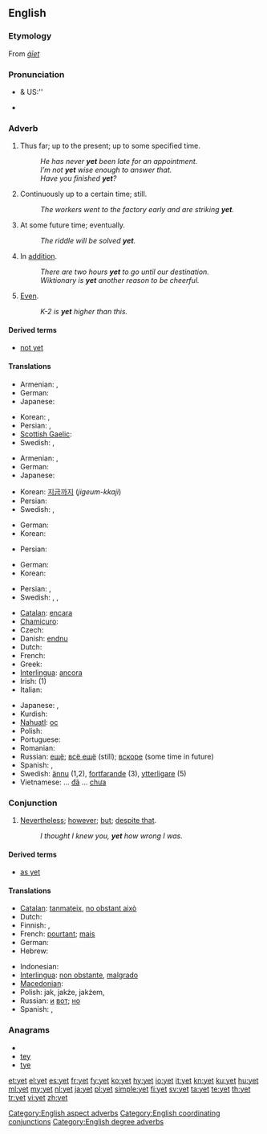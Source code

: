 ==English==
{{wikipedia}}

===Etymology===
From {{etyl|ang}} ''[[giet|ġīet]]''

===Pronunciation===
* {{a|RP}} & US:'' {{IPA|/jɛt/}}
* {{audio|en-us-yet.ogg|Audio (US)}}
*: {{rhymes|ɛt}}

===Adverb===
{{en-adv|-}}

# {{context|usually with negative}} Thus far; up to the present; up to some specified time.
#: ''He has never '''yet''' been late for an appointment. ''
#: ''I’m not '''yet''' wise enough to answer that. ''
#: ''Have you finished '''yet'''?''
# Continuously up to a certain time; still.
#: ''The workers went to the factory early and are striking '''yet'''. ''
# At some future time; eventually.
#: ''The riddle will be solved '''yet'''. ''
# In [[addition]].
#: ''There are two hours '''yet''' to go until our destination. ''
#: ''Wiktionary is '''yet''' another reason to be cheerful.''
# {{context|degree}} [[even|Even]].
#: ''K-2 is '''yet''' higher than this.''

====Derived terms====
* [[not yet]]

====Translations====
{{trans-top|Thus far}}
* Armenian: {{t|hy|դեռ|tr=deṙ}},  {{t-|hy|դեռևս|tr=deṙevs}}
* German: {{t+|de|noch}}
* Japanese: {{t-|ja|まだ|tr=mada}}
{{trans-mid}}
* Korean: {{t+|ko|아직|tr=ajik|sc=Hang}}, {{t+|ko|이미|tr=imi|sc=Hang}}
* Persian: {{t|fa|تا اين اندازه|tr=tā in andāza(e)|sc=fa-Arab}},  {{t|fa|اينقدر|tr=inqadr|sc=fa-Arab}}
* [[Scottish Gaelic]]: {{t-|gd|fhathast|xs=Scottish Gaelic}}
* Swedish: {{t|sv|ännu}},  {{t|sv|än}}
{{trans-bottom}}

{{trans-top|Continuously up to this point in time}}
* Armenian: {{t|hy|դեռ|tr=deṙ}},  {{t-|hy|դեռևս|tr=deṙevs}}
* German: {{t+|de|bisher}}
* Japanese: {{t-|ja|まだ|tr=mada}}
{{trans-mid}}
* Korean: [[지금]][[까지]] (''jigeum-kkaji'')
* Persian: {{t|fa|هنوز|tr=hanooz|sc=fa-Arab}}
* Swedish: {{t|sv|än}},  {{t|sv|fortfarande}}
{{trans-bottom}}

{{trans-top|At some future time}}
* German: {{t+|de|noch}}
* Korean: {{t|ko|이윽고|tr=ieukgo|sc=Hang}}
{{trans-mid}}
* Persian: {{t|fa|سرانجام|tr=saranjām|sc=fa-Arab}}
{{trans-bottom}}

{{trans-top|In addition}}
* German: {{t+|de|noch}}
* Korean: {{t+|ko|더|tr=deo|sc=Hang}}
{{trans-mid}}
* Persian: {{t|fa|نيز|tr=niz|sc=fa-Arab}},  {{t|fa|همچنین|tr=hamĉenin|sc=fa-Arab}}
* Swedish: {{t|sv|ytterligare}},  {{qualifier|time}} {{t|sv|till}},  {{qualifier|another point in a list}} {{t|sv|ännu}}
{{trans-bottom}}

{{trans-see|even}}

{{checktrans-top}}
* [[Catalan]]: [[encara]]
* [[Chamicuro]]: {{tø|ccc|meye kala}}
* Czech: {{t+|cs|ještě}}
* Danish: [[endnu]]
* Dutch: {{t+|nl|nog}}
* French: {{t+|fr|encore}}
* Greek: {{t+|el|ήδη||tr=ídhi}}
* [[Interlingua]]: [[ancora]]
* Irish: {{t-|ga|fós|xs=Irish}} (1)
* Italian: {{t+|it|ancora}}
{{trans-mid}}
* Japanese: {{t|ja|これまでで|tr=kore made de}},  {{t-|ja|まだ|tr=mada}}
* Kurdish: {{ku-Arab|[[هێشتا]]}}
* [[Nahuatl]]: [[oc]]
* Polish: {{t+|pl|jeszcze}}
* Portuguese: {{t+|pt|ainda}}
* Romanian: {{t-|ro|încă}}
* Russian: [[ещё]]; [[всё ещё]] (still); [[вскоре]] (some time in future)
* Spanish: {{t+|es|aún}}, {{t+|es|todavía}}
* Swedish: [[ännu]] (1,2), [[fortfarande]] (3), [[ytterligare]] (5)
* Vietnamese: ... [[đã]] ... [[chưa]]
{{trans-bottom}}

===Conjunction===
{{en-conj}}

# [[nevertheless|Nevertheless]]; [[however]]; [[but]]; [[despite that]].
#: ''I thought I knew you, '''yet''' how wrong I was.''

====Derived terms====
* [[as yet]]

====Translations====
{{trans-top|Nevertheless; however}}
* [[Catalan]]: [[tanmateix]], [[no obstant això]]
* Dutch: {{t-|nl|maar toch}}
* Finnish: {{t+|fi|silti}}, {{t+|fi|kuitenkin}}
* French: [[pourtant]]; [[mais]]
* German: {{t+|de|doch}}
* Hebrew: {{he-translation|עוד|od}}
{{trans-mid}}
* Indonesian: {{t-|id|namun|xs=Indonesian}}
* [[Interlingua]]: [[non obstante]], [[malgrado]]
* [[Macedonian]]: {{t|mk|сепак|tr=sépak}}
* Polish: jak, jakże, jakżem,  {{t+|pl|jednak}}
* Russian: [[и]] [[вот]]; [[но]]
* Spanish: {{t-|es|sin embargo}}, {{t-|es|no obstante}}
{{trans-bottom}}

===Anagrams===
* {{alphagram|[[ety#English|ety]]}}
* [[tey#English|tey]]
* [[tye#English|tye]]

[[Category:English aspect adverbs]]
[[Category:English coordinating conjunctions]]
[[Category:English degree adverbs]]

[[et:yet]]
[[el:yet]]
[[es:yet]]
[[fr:yet]]
[[fy:yet]]
[[ko:yet]]
[[hy:yet]]
[[io:yet]]
[[it:yet]]
[[kn:yet]]
[[ku:yet]]
[[hu:yet]]
[[ml:yet]]
[[my:yet]]
[[nl:yet]]
[[ja:yet]]
[[pl:yet]]
[[simple:yet]]
[[fi:yet]]
[[sv:yet]]
[[ta:yet]]
[[te:yet]]
[[th:yet]]
[[tr:yet]]
[[vi:yet]]
[[zh:yet]]